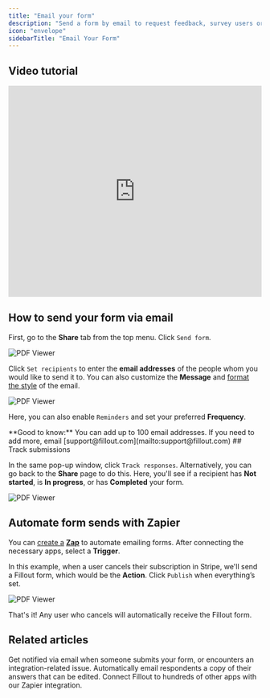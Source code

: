 ```yaml
---
title: "Email your form"
description: "Send a form by email to request feedback, survey users or collect responses. Track form submissions from form opened to completion."
icon: "envelope"
sidebarTitle: "Email Your Form"
---
```



## Video tutorial

<Frame>
<iframe class="notion-asset-object-fit" src="https://www.loom.com/embed/541f6b219ab248a7ab5748c3b794f693" title="iframe video" frameborder="0" allowfullscreen="" loading="lazy" scrolling="auto" width="100%" height="420px"></iframe>
</Frame>

## How to send your form via email

First, go to the **Share** tab from the top menu. Click `Send form`.

<Frame>
<img src="/images/guides/image-2.png" alt="PDF Viewer" />
</Frame>

Click `Set recipients` to enter the **email addresses** of the people whom you would like to send it to. You can also customize the **Message** and [format the style](/help/custom-emails#c6872760d8cb46d382efc4089b770e9a) of the email.

<Frame>
<img src="/images/guides/image-3.png" alt="PDF Viewer" />
</Frame>

Here, you can also enable `Reminders` and set your preferred **Frequency**.

<Check>
**Good to know:** You can add up to 100 email addresses. If you need to add more, email [support@fillout.com](mailto:support@fillout.com)
</Check>
## Track submissions

In the same pop-up window, click `Track responses`. Alternatively, you can go back to the **Share** page to do this. Here, you'll see if a recipient has **Not started**, is **In progress**, or has **Completed** your form.

<Frame>
<img src="/images/guides/image-4.png" alt="PDF Viewer" />
</Frame>

## Automate form sends with Zapier

You can [create a](/help/zapier) **[Zap](/help/zapier)** to automate emailing forms. After connecting the necessary apps, select a **Trigger**.

In this example, when a user cancels their subscription in Stripe, we'll send a Fillout form, which would be the **Action**. Click `Publish` when everything’s set.

<Frame>
<img src="/images/guides/image-5.png" alt="PDF Viewer" />
</Frame>

That's it! Any user who cancels will automatically receive the Fillout form.

## Related articles

<CardGroup cols={3}>
    <Card title="Enable Email Notifications" href="/help/email-notifications" icon="envelope-open-text" iconType="regular" color="#FFC738" >
    Get notified via email when someone submits your form, or encounters an integration-related issue.
  </Card>
    <Card title="Respondent notification email" href="/help/respondent-emails"icon="bell" iconType="regular" color="#FFC738">
    Automatically email respondents a copy of their answers that can be edited.
  </Card>
  <Card title="Connect Fillout to hundreds of apps with Zapier" href="/help/zapier"icon="play" iconType="regular" color="#FFC738">
    Connect Fillout to hundreds of other apps with our Zapier integration.
  </Card>
</CardGroup>


